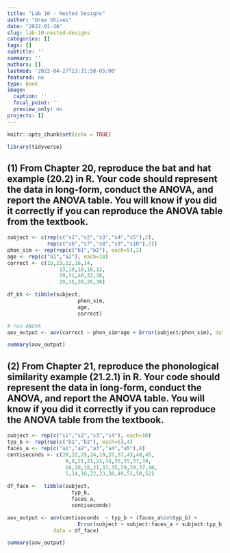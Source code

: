 ```yaml
---
title: "Lab 10 - Nested Designs"
author: "Drew Shives"
date: "2022-01-26"
slug: lab-10-nested-designs
categories: []
tags: []
subtitle: ''
summary: ''
authors: []
lastmod: '2022-04-27T13:31:58-05:00'
featured: no
type: book
image:
  caption: ''
  focal_point: ''
  preview_only: no
projects: []
---
```


```r
knitr::opts_chunk$set(echo = TRUE)
```

```r
library(tidyverse)
```

## (1) From Chapter 20, reproduce the bat and hat example (20.2) in R. Your code should represent the data in long-form, conduct the ANOVA, and report the ANOVA table. You will know if you did it correctly if you can reproduce the ANOVA table from the textbook. 

```r
subject <- c(rep(c("s1","s2","s3","s4","s5"),2),
             rep(c("s6","s7","s8","s9","s10"),2))
phon_sim <- rep(rep(c("b1","b2"), each=5),2)
age <- rep(c("a1","a2"), each=10)
correct <- c(15,23,12,16,14,
                 13,19,10,16,12,
                 39,31,40,32,38,
                 29,15,30,26,30)

df_bh <- tibble(subject,
                       phon_sim,
                       age,
                       correct)

# run ANOVA
aov_output <- aov(correct ~ phon_sim*age + Error(subject/phon_sim), data = df_bh)

summary(aov_output)
```

## (2) From Chapter 21, reproduce the phonological similarity example (21.2.1) in R. Your code should represent the data in long-form, conduct the ANOVA, and report the ANOVA table. You will know if you did it correctly if you can reproduce the ANOVA table from the textbook.

```r
subject <- rep(c("s1","s2","s3","s4"), each=10)
typ_b <- rep(rep(c("b1","b2"), each=5),4)
faces_a <- rep(c("a1","a2","a3","a4","a5"),8)
centiseconds <- c(20,22,25,24,19,37,37,43,48,45,
                   9,8,21,21,21,34,35,35,37,39,
                   18,20,18,21,33,35,39,39,37,40,
                   5,14,16,22,23,38,49,51,50,52)

df_face <-  tibble(subject,
                     typ_b,
                     faces_a,
                     centiseconds)

aov_output <- aov(centiseconds  ~ typ_b + (faces_a%in%typ_b) +
                       Error(subject + subject:faces_a + subject:typ_b),
               data = df_face)

summary(aov_output)

```














